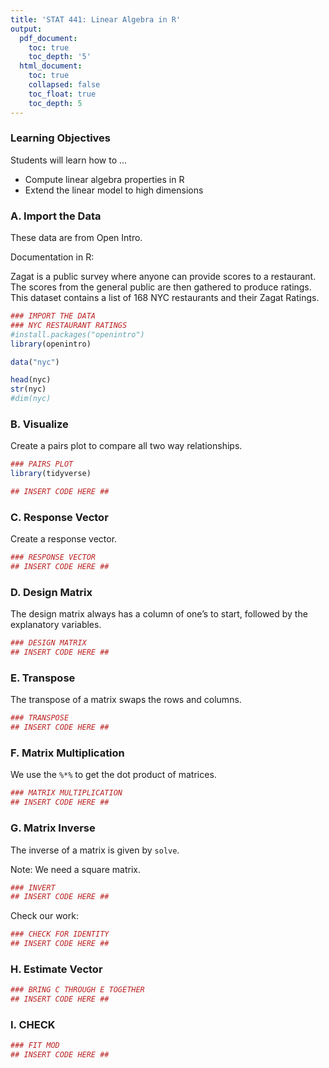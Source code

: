 ```yaml
---
title: 'STAT 441: Linear Algebra in R'
output:
  pdf_document:
    toc: true
    toc_depth: '5'
  html_document:
    toc: true
    collapsed: false
    toc_float: true
    toc_depth: 5
---
```


### Learning Objectives 

Students will learn how to ...

* Compute linear algebra properties in R
* Extend the linear model to high dimensions
  



### A. Import the Data 

These data are from Open Intro.  

Documentation in R: 

Zagat is a public survey where anyone can provide scores to a restaurant. The scores from the general public are then gathered to produce ratings. This dataset contains a list of 168 NYC restaurants and their Zagat Ratings.

```r
### IMPORT THE DATA
### NYC RESTAURANT RATINGS
#install.packages("openintro")
library(openintro)

data("nyc")

head(nyc)
str(nyc)
#dim(nyc)
```

### B. Visualize 

Create a pairs plot to compare all two way relationships. 

```r
### PAIRS PLOT
library(tidyverse)

## INSERT CODE HERE ##
```


### C. Response Vector

Create a response vector. 

```r
### RESPONSE VECTOR
## INSERT CODE HERE ##
```

### D. Design Matrix

The design matrix always has a column of one's to start, followed by the explanatory variables. 

```r
### DESIGN MATRIX
## INSERT CODE HERE ##
```

### E. Transpose

The transpose of a matrix swaps the rows and columns. 

```r
### TRANSPOSE
## INSERT CODE HERE ##
```


### F. Matrix Multiplication 

We use the `%*%` to get the dot product of matrices. 

```r
### MATRIX MULTIPLICATION
## INSERT CODE HERE ##
```

### G. Matrix Inverse

The inverse of a matrix is given by `solve`. 

Note: We need a square matrix. 

```r
### INVERT
## INSERT CODE HERE ##
```

Check our work: 

```r
### CHECK FOR IDENTITY
## INSERT CODE HERE ##
```

### H. Estimate Vector

```r
### BRING C THROUGH E TOGETHER
## INSERT CODE HERE ##
```

### I. CHECK

```r
### FIT MOD
## INSERT CODE HERE ##
```

